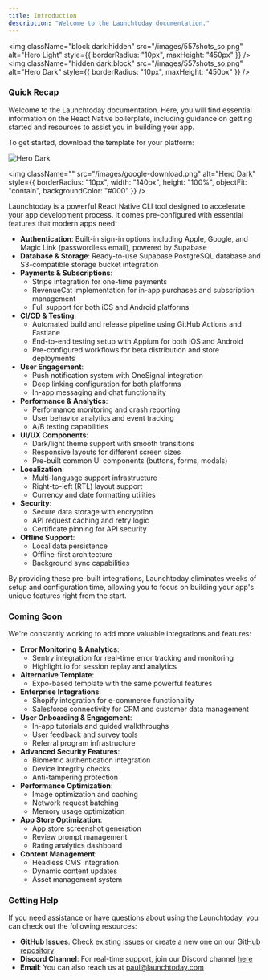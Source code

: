 ```yaml
---
title: Introduction
description: "Welcome to the Launchtoday documentation."
---
```


<img
  className="block dark:hidden"
  src="/images/557shots_so.png"
  alt="Hero Light"
  style={{ borderRadius: "10px", maxHeight: "450px" }}
/>
<img
  className="hidden dark:block"
  src="/images/557shots_so.png"
  alt="Hero Dark"
  style={{ borderRadius: "10px", maxHeight: "450px" }}
/>

### Quick Recap

Welcome to the Launchtoday documentation. Here, you will find essential information on the React Native boilerplate,
including guidance on getting started and resources to assist you in building your app.

To get started, download the template for your platform:

<div className="flex flex-row gap-4 items-center justify-center">
<img
  className=""
  src="/images/ios-download.svg"
  alt="Hero Dark"
  style={{ borderRadius: "10px", maxHeight: "510px" }}
/>

<img
  className=""
  src="/images/google-download.png"
  alt="Hero Dark"
  style={{ borderRadius: "10px", width: "140px", height: "100%", objectFit: "contain", backgroundColor: "#000" }}
/>

</div>

Launchtoday is a powerful React Native CLI tool designed to accelerate your app development process. It comes pre-configured with essential
features that modern apps need:

- **Authentication**: Built-in sign-in options including Apple, Google, and Magic Link (passwordless email), powered by Supabase
- **Database & Storage**: Ready-to-use Supabase PostgreSQL database and S3-compatible storage bucket integration
- **Payments & Subscriptions**:
  - Stripe integration for one-time payments
  - RevenueCat implementation for in-app purchases and subscription management
  - Full support for both iOS and Android platforms
- **CI/CD & Testing**:
  - Automated build and release pipeline using GitHub Actions and Fastlane
  - End-to-end testing setup with Appium for both iOS and Android
  - Pre-configured workflows for beta distribution and store deployments
- **User Engagement**:
  - Push notification system with OneSignal integration
  - Deep linking configuration for both platforms
  - In-app messaging and chat functionality
- **Performance & Analytics**:
  - Performance monitoring and crash reporting
  - User behavior analytics and event tracking
  - A/B testing capabilities
- **UI/UX Components**:
  - Dark/light theme support with smooth transitions
  - Responsive layouts for different screen sizes
  - Pre-built common UI components (buttons, forms, modals)
- **Localization**:
  - Multi-language support infrastructure
  - Right-to-left (RTL) layout support
  - Currency and date formatting utilities
- **Security**:
  - Secure data storage with encryption
  - API request caching and retry logic
  - Certificate pinning for API security
- **Offline Support**:
  - Local data persistence
  - Offline-first architecture
  - Background sync capabilities

By providing these pre-built integrations, Launchtoday eliminates weeks of setup and configuration time, allowing you to focus on building
your app's unique features right from the start.

### Coming Soon

We're constantly working to add more valuable integrations and features:

- **Error Monitoring & Analytics**:
  - Sentry integration for real-time error tracking and monitoring
  - Highlight.io for session replay and analytics
- **Alternative Template**:
  - Expo-based template with the same powerful features
- **Enterprise Integrations**:
  - Shopify integration for e-commerce functionality
  - Salesforce connectivity for CRM and customer data management
- **User Onboarding & Engagement**:
  - In-app tutorials and guided walkthroughs
  - User feedback and survey tools
  - Referral program infrastructure
- **Advanced Security Features**:
  - Biometric authentication integration
  - Device integrity checks
  - Anti-tampering protection
- **Performance Optimization**:
  - Image optimization and caching
  - Network request batching
  - Memory usage optimization
- **App Store Optimization**:
  - App store screenshot generation
  - Review prompt management
  - Rating analytics dashboard
- **Content Management**:
  - Headless CMS integration
  - Dynamic content updates
  - Asset management system

### Getting Help

If you need assistance or have questions about using the Launchtoday, you can check out the following resources:

- **GitHub Issues**: Check existing issues or create a new one on our [GitHub repository](https://github.com/your-repo-link)
- **Discord Channel**: For real-time support, join our Discord channel [here](https://discord.gg/8RU6VUvuWK)
- **Email**: You can also reach us at [paul@launchtoday.com](mailto:support@launchtoday.com)
